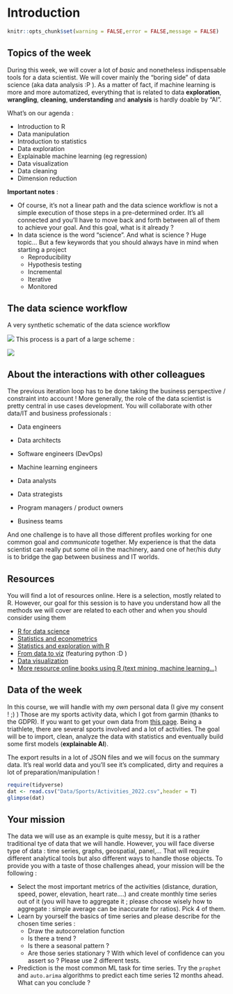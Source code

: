 # Introduction {#intro}

```r
knitr::opts_chunk$set(warning = FALSE,error = FALSE,message = FALSE)
```


## Topics of the week

During this week, we will cover a lot of *basic* and nonetheless indispensable tools for a data scientist. We will cover mainly the "boring side" of data science (aka data analysis :P ). As a matter of fact, if machine learning is more and more automatized, everything that is related to data **exploration**, **wrangling**, **cleaning**, **understanding** and **analysis** is hardly doable by "AI".

What's on our agenda :

- Introduction to R
- Data manipulation
- Introduction to statistics
- Data exploration 
- Explainable machine learning (eg regression)
- Data visualization
- Data cleaning
- Dimension reduction

**Important notes** : 

+ Of course, it's  not a linear path and the data science workflow is not a simple execution of those steps in a pre-determined order. It's all connected and you'll have to move back and forth between all of them to achieve your goal.  And this goal, what is it already ?
+ In data science is the word "science". And what is science ? Huge topic... But a few keywords that you should always have in mind when starting a project
    + Reproducibility
    + Hypothesis testing
    + Incremental
    + Iterative
    + Monitored

## The data science workflow

A very synthetic schematic of the data science workflow

![](img/data-science-explore.png)
This process is a part of a large scheme :

![](img/CRISP-DM_Process_Diagram.png)

## About the interactions with other colleagues

The previous iteration loop has to be done taking the business perspective / constraint into account !
More generally, the role of the data scientist is pretty central in use cases development. You will collaborate with other data/IT and business professionals :

- Data engineers
- Data architects
- Software engineers (DevOps)
- Machine learning engineers
- Data analysts
- Data strategists

- Program managers / product owners
- Business teams


And one challenge is to have all those different profiles working for one common goal and *communicate* together. My experience is that the data scientist can really put some oil in the machinery, aand one of her/his duty is to bridge the gap between business and IT worlds.


## Resources

You will find a lot of resources online. Here is a selection, mostly related to R. However, our goal for this session is to have you understand how all the methods we will cover are related to each other and when you should consider using them

- [R for data science](https://r4ds.had.co.nz/)
- [Statistics and econometrics](https://www.econometrics-with-r.org/)
- [Statistics and exploration with R](https://moderndive.com/)
- [From data to viz](https://www.data-to-viz.com/) (featuring python :D )
- [Data visualization]( https://socviz.co/)
- [More resource online books using R (text mining, machine learning...)](https://bookdown.org/home/)

## Data of the week

In this course, we will handle with my *own* personal data (I give my consent ! ;) )
Those are my sports activity data, which I got from garmin (thanks to the GDPR). If you want to get your own data from [this page](https://www.garmin.com/en-US/account/datamanagement/exportdata/).
Being a triathlete, there are several sports involved and a lot of activities. The goal will be to import, clean, analyze the data with statistics and eventually build some first models (**explainable AI**).

The export results in a lot of JSON files and we will focus on the summary data. It's real world data and you'll see it's complicated, dirty and requires a lot of preparation/manipulation !

```r
require(tidyverse)
dat <- read.csv("Data/Sports/Activities_2022.csv",header = T)
glimpse(dat)
```


## Your mission 

The data we will use as an example is quite messy, but it is a rather traditional tye of data that we will handle. However, you will face diverse type of data : time series, graphs, geospatial, panel,... That will require different analytical tools but also different ways to handle those objects. To provide you with a taste of those challenges ahead, your mission will be the following :

- Select the most important metrics of the activities (distance, duration, speed, power, elevation, heart rate....) and create monthly time series out of it (you will have to aggregate it ; please choose wisely how to aggregate : simple average can be inaccurate for ratios). Pick 4 of them.
- Learn by yourself the basics of time series and please describe for the chosen time series :
    + Draw the autocorrelation function
    + Is there a trend ?
    + Is there a seasonal pattern ?
    + Are those series stationary ? With which level of confidence can you assert so ? Please use 2 different tests.
- Prediction is the most common ML task for time series. Try the `prophet` and `auto.arima` algorithms to predict each time series 12 months ahead. What can you conclude ?
